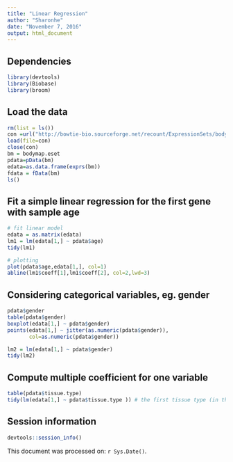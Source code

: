 ```yaml
---
title: "Linear Regression"
author: "Sharonhe"
date: "November 7, 2016"
output: html_document
---
```


## Dependencies

```r
library(devtools)
library(Biobase)
library(broom)
```

## Load the data

```r
rm(list = ls())
con =url("http://bowtie-bio.sourceforge.net/recount/ExpressionSets/bodymap_eset.RData")
load(file=con)
close(con)
bm = bodymap.eset
pdata=pData(bm)
edata=as.data.frame(exprs(bm))
fdata = fData(bm)
ls()
```

## Fit a simple linear regression for the first gene with sample age

```r
# fit linear model
edata = as.matrix(edata)
lm1 = lm(edata[1,] ~ pdata$age)
tidy(lm1)

# plotting
plot(pdata$age,edata[1,], col=1)
abline(lm1$coeff[1],lm1$coeff[2], col=2,lwd=3)
```

## Considering categorical variables, eg. gender

```r
pdata$gender
table(pdata$gender)
boxplot(edata[1,] ~ pdata$gender)
points(edata[1,] ~ jitter(as.numeric(pdata$gender)),
       col=as.numeric(pdata$gender))

lm2 = lm(edata[1,] ~ pdata$gender)
tidy(lm2)
```

## Compute multiple coefficient for one variable

```r
table(pdata$tissue.type)
tidy(lm(edata[1,] ~ pdata$tissue.type )) # the first tissue type (in this case is "adipose"") refers to the "(Intercept)" in the results showed
```




## Session information

```r
devtools::session_info()
```

This document was processed on: `r Sys.Date()`.
